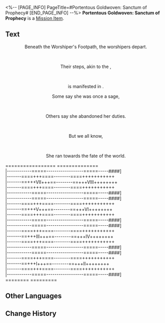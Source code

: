 <%-- [PAGE_INFO]
PageTitle=#Portentous Goldwoven: Sanctum of Prophecy#
[END_PAGE_INFO] --%>
{{Item Infobox
|id          = 150067
|image       = Item Portentous Goldwoven- Sanctum of Prophecy.png{{subst:void|<!--$UPLOAD:<<SpriteOutput/ItemFigures/190017.png>-<Item Portentous Goldwoven- Sanctum of Prophecy.png>-<Item Icons>>-->}}
|type        = Mission Item
|invCategory = Missions
|rarity      = 3
|effect      = 
|description = A tome containing prophecies. Upon closer inspection, one will discover that the scroll is woven from golden threads.<br />''"There is a prophecy within that will only be revealed to the one who opens the scroll."''
}}
'''Portentous Goldwoven: Sanctum of Prophecy''' is a [[Mission Item]].

==Text==
<div align="center">{{Color|Keyword|Portentous Goldwoven: Sanctum of Prophecy}}</div>
<div align="center">Beneath the Worshiper's Footpath, the worshipers depart.</div><br /><div align="center">Their steps, akin to the {{Color|keyword|nobold=1|result of cutting a circle}},</div><br /><div align="center">{{Color|keyword|nobold=1|the non-existent number IX}} is manifested in {{Color|keyword|nobold=1|any}}.</div>

<div align="center">Some say she was once a sage,</div><br /><div align="center">Others say she abandoned her duties.</div><br /><div align="center">But we all know,</div><br /><div align="center">She ran towards the fate of the world.</div>

=================                    ==============<br />&vert;------------=====------------------=====-----####]<br />&vert;-------====+++====--------====+++++++++++<br />&vert;-------==+++Ⅶ+++==--------==+++Ⅷ++++++++<br />&vert;-------====+++====--------====+++++++++++<br />&vert;------------=====------------------=====-----####]<br />&vert;------------=====------------------=====-----####]<br />&vert;-------====+++====--------====+++++++++++<br />&vert;-------==+++Ⅴ+++==--------==+++Ⅵ++++++++<br />&vert;-------====+++====--------====+++++++++++<br />&vert;------------=====------------------=====-----####]<br />&vert;------------=====------------------=====-----####]<br />&vert;-------====+++====--------====+++++++++++<br />&vert;-------==+++Ⅲ+++==--------==+++Ⅳ++++++++<br />&vert;-------====+++====--------====+++++++++++<br />&vert;------------=====------------------=====-----####]<br />&vert;------------=====------------------=====-----####]<br />&vert;-------====+++====--------====+++++++++++<br />&vert;-------==+++Ⅰ+++==--------==+++Ⅱ++++++++<br />&vert;-------====+++====--------====+++++++++++<br />&vert;------------=====------------------=====-----####]<br />========                                                          =========<br />

==Other Languages==
{{Other Languages
|en   = Portentous Goldwoven: Sanctum of Prophecy
|zhs  = 记载预言的金织-「神谕圣地」
|zht  = 記載預言的金織-「神諭聖地」
|ja   = 預言が記された金織-「神託の聖地」
|ko   = 예언이 기록된 금빛 두루마리-「신탁의 성지」
|es   = Portador de portentos: Santuario del Oráculo
|fr   = Prophéties tissées d'or du Sanctuaire de la prophétie
|ru   = Золотая пряжа пророчества: Святилище предсказаний
|th   = ไหมทองบันทึกคำทำนาย - "แดนพยากรณ์ศักดิ์สิทธิ์"
|vi   = Cuộn Dệt Vàng Tiên Tri-Thánh Địa Lời Sấm Truyền
|de   = Goldgewobene Prophezeiung: Heiligtum der Prophezeiung
|id   = Catatan Ramalan Tenunan Emas: "Wilayah Suci Ramalan"
|pt   = Tecido Dourado Portentoso: Santuário da Profecia
}}

==Change History==
{{Change History|3.1}}